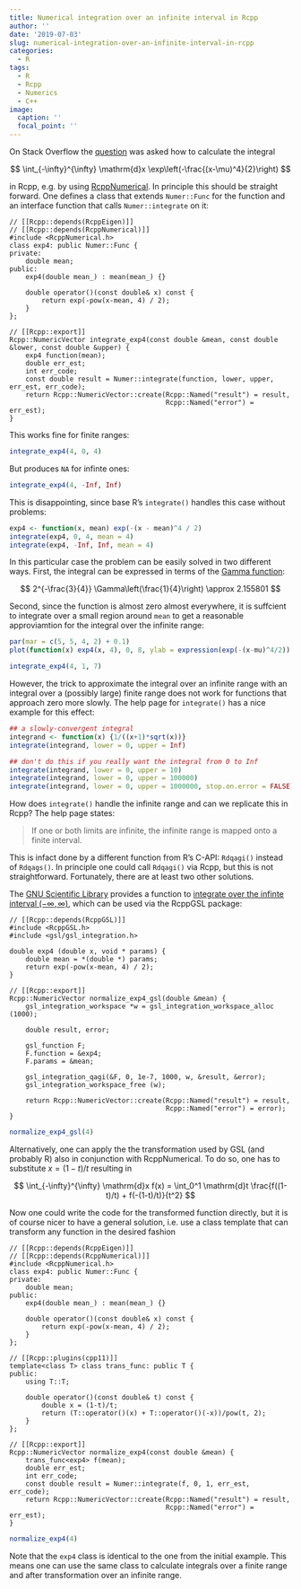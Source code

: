 ```yaml
---
title: Numerical integration over an infinite interval in Rcpp
author: ''
date: '2019-07-03'
slug: numerical-integration-over-an-infinite-interval-in-rcpp
categories:
  - R
tags:
  - R
  - Rcpp
  - Numerics
  - C++
image:
  caption: ''
  focal_point: ''
---
```


On Stack Overflow the [question](https://stackoverflow.com/q/56832560/8416610) was asked how to calculate the integral

$$
\int_{-\infty}^{\infty} \mathrm{d}x \exp\left(-\frac{(x-\mu)^4}{2}\right)
$$

in Rcpp, e.g. by using [RcppNumerical](https://github.com/yixuan/RcppNumerical). In principle this should be straight forward. One defines a class that extends `Numer::Func` for the function and an interface function that calls `Numer::integrate` on it:

```Rcpp
// [[Rcpp::depends(RcppEigen)]]
// [[Rcpp::depends(RcppNumerical)]]
#include <RcppNumerical.h>
class exp4: public Numer::Func {
private:
    double mean;
public:
    exp4(double mean_) : mean(mean_) {}
    
    double operator()(const double& x) const {
        return exp(-pow(x-mean, 4) / 2);
    }
};

// [[Rcpp::export]]
Rcpp::NumericVector integrate_exp4(const double &mean, const double &lower, const double &upper) {
    exp4 function(mean);
    double err_est;
    int err_code;
    const double result = Numer::integrate(function, lower, upper, err_est, err_code);
    return Rcpp::NumericVector::create(Rcpp::Named("result") = result,
                                       Rcpp::Named("error") = err_est);
}
```

This works fine for finite ranges:

```r
integrate_exp4(4, 0, 4)
```

But produces `NA` for infinte ones:

```r
integrate_exp4(4, -Inf, Inf)
```


This is disappointing, since base R's `integrate()` handles this case without problems:

```r
exp4 <- function(x, mean) exp(-(x - mean)^4 / 2)
integrate(exp4, 0, 4, mean = 4)
integrate(exp4, -Inf, Inf, mean = 4)
```

In this particular case the problem can be easily solved in two different ways. First, the integral can be expressed in terms of the [Gamma function]():

$$
2^{-\frac{3}{4}} \Gamma\left(\frac{1}{4}\right)  \approx 2.155801
$$

Second, since the function is almost zero almost everywhere, it is suffcient to integrate over a small region around `mean` to get a reasonable approviamtion for the integral over the infinite range:

```r
par(mar = c(5, 5, 4, 2) + 0.1)
plot(function(x) exp4(x, 4), 0, 8, ylab = expression(exp(-(x-mu)^4/2)), main = "Integrant for mean = 4")
```
```r
integrate_exp4(4, 1, 7)
```

However, the trick to approximate the integral over an infinite range with an integral over a (possibly large) finite range does not work for functions that approach zero more slowly. The help page for `integrate()` has a nice example for this effect:

```r
## a slowly-convergent integral
integrand <- function(x) {1/((x+1)*sqrt(x))}
integrate(integrand, lower = 0, upper = Inf)

## don't do this if you really want the integral from 0 to Inf
integrate(integrand, lower = 0, upper = 10)
integrate(integrand, lower = 0, upper = 100000)
integrate(integrand, lower = 0, upper = 1000000, stop.on.error = FALSE)
```

How does `integrate()` handle the infinite range and can we replicate this in Rcpp? The help page states:

> If one or both limits are infinite, the infinite range is mapped onto a finite interval.

This is infact done by a different function from R's C-API: `Rdqagi()` instead of `Rdqags()`. In principle one could call `Rdqagi()` via Rcpp, but this is not straightforward. Fortunately, there are at least two other solutions.

The [GNU Scientific Library](https://www.gnu.org/software/gsl/) provides a function to [integrate over the infinte interval $(-\infty, \infty)$](https://www.gnu.org/software/gsl/doc/html/integration.html#c.gsl_integration_qagi), which can be used via the RcppGSL package:

```Rcpp
// [[Rcpp::depends(RcppGSL)]]
#include <RcppGSL.h>
#include <gsl/gsl_integration.h>

double exp4 (double x, void * params) {
    double mean = *(double *) params;
    return exp(-pow(x-mean, 4) / 2);
}

// [[Rcpp::export]]
Rcpp::NumericVector normalize_exp4_gsl(double &mean) {
    gsl_integration_workspace *w = gsl_integration_workspace_alloc (1000);
    
    double result, error;
    
    gsl_function F;
    F.function = &exp4;
    F.params = &mean;
    
    gsl_integration_qagi(&F, 0, 1e-7, 1000, w, &result, &error);
    gsl_integration_workspace_free (w);
    
    return Rcpp::NumericVector::create(Rcpp::Named("result") = result,
                                       Rcpp::Named("error") = error);
}
```

```r
normalize_exp4_gsl(4)
```

Alternatively, one can apply the the transformation used by GSL (and probably R) also in conjunction with RcppNumerical. To do so, one has to substitute $x = (1-t)/t$ resulting in

$$
\int_{-\infty}^{\infty} \mathrm{d}x f(x) = \int_0^1 \mathrm{d}t \frac{f((1-t)/t) + f(-(1-t)/t)}{t^2}
$$

Now one could write the code for the transformed function directly, but it is of course nicer to have a general solution, i.e. use a class template that can transform any function in the  desired fashion

```Rcpp
// [[Rcpp::depends(RcppEigen)]]
// [[Rcpp::depends(RcppNumerical)]]
#include <RcppNumerical.h>
class exp4: public Numer::Func {
private:
    double mean;
public:
    exp4(double mean_) : mean(mean_) {}
    
    double operator()(const double& x) const {
        return exp(-pow(x-mean, 4) / 2);
    }
};

// [[Rcpp::plugins(cpp11)]]
template<class T> class trans_func: public T {
public:
    using T::T;
    
    double operator()(const double& t) const {
        double x = (1-t)/t;
        return (T::operator()(x) + T::operator()(-x))/pow(t, 2);
    }
};

// [[Rcpp::export]]
Rcpp::NumericVector normalize_exp4(const double &mean) {
    trans_func<exp4> f(mean);
    double err_est;
    int err_code;
    const double result = Numer::integrate(f, 0, 1, err_est, err_code);
    return Rcpp::NumericVector::create(Rcpp::Named("result") = result,
                                       Rcpp::Named("error") = err_est);
}
```

```r
normalize_exp4(4)
```

Note that the `exp4` class is identical to the one from the initial example. This means one can use the same class to calculate integrals over a finite range and after transformation over an infinite range.
